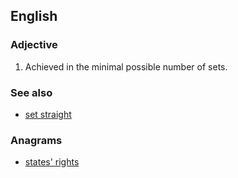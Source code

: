 ==English==

===Adjective===
{{en-adj|-|head=[[straight]]-[[sets]]}}

# {{context|tennis|of a victory or a loss in a match|lang=en}} Achieved in the minimal possible number of sets.
#: {{usex|American Fish beat Frenchman Tsonga in a '''straight-sets''' victory.|lang=en}}

===See also===
* [[set straight]]

===Anagrams===
* [[states' rights#English|states' rights]]